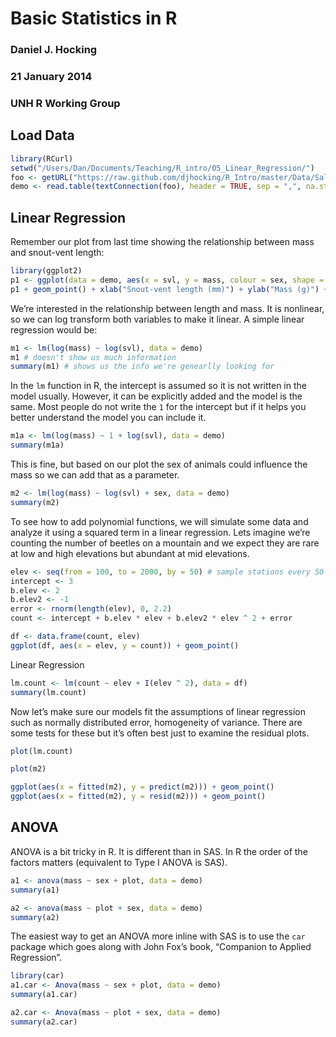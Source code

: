 # Basic Statistics in R

### Daniel J. Hocking
### 21 January 2014
### UNH R Working Group

## Load Data
```r
library(RCurl)
setwd("/Users/Dan/Documents/Teaching/R_intro/05_Linear_Regression/")
foo <- getURL("https://raw.github.com/djhocking/R_Intro/master/Data/Salamander_Demographics.csv", followlocation = TRUE, cainfo = system.file("CurlSSL", "cacert.pem", package = "RCurl"))
demo <- read.table(textConnection(foo), header = TRUE, sep = ",", na.strings = NA)
```

## Linear Regression

Remember our plot from last time showing the relationship between mass and snout-vent length:

```r
library(ggplot2)
p1 <- ggplot(data = demo, aes(x = svl, y = mass, colour = sex, shape = sex))
p1 + geom_point() + xlab("Snout-vent length (mm)") + ylab("Mass (g)") + theme_bw(legend_position = c(0.1, 0.8))
```

We're interested in the relationship between length and mass. It is nonlinear, so we can log transform both variables to make it linear. A simple linear regression would be:

```r
m1 <- lm(log(mass) ~ log(svl), data = demo)
m1 # doesn't show us much information
summary(m1) # shows us the info we're genearlly looking for
```

In the `lm` function in R, the intercept is assumed so it is not written in the model usually. However, it can be explicitly added and the model is the same. Most people do not write the `1` for the intercept but if it helps you better understand the model you can include it.

```r
m1a <- lm(log(mass) ~ 1 + log(svl), data = demo)
summary(m1a)
```

This is fine, but based on our plot the sex of animals could influence the mass so we can add that as a parameter.

```r
m2 <- lm(log(mass) ~ log(svl) + sex, data = demo)
summary(m2)
```

To see how to add polynomial functions, we will simulate some data and analyze it using a squared term in a linear regression. Lets imagine we're counting the number of beetles on a mountain and we expect they are rare at low and high elevations but abundant at mid elevations.

```r
elev <- seq(from = 100, to = 2000, by = 50) # sample stations every 50 m elevation
intercept <- 3
b.elev <- 2
b.elev2 <- -1
error <- rnorm(length(elev), 0, 2.2)
count <- intercept + b.elev * elev + b.elev2 * elev ^ 2 + error

df <- data.frame(count, elev)
ggplot(df, aes(x = elev, y = count)) + geom_point()
```

Linear Regression

```r
lm.count <- lm(count ~ elev + I(elev ^ 2), data = df)
summary(lm.count)
```

Now let's make sure our models fit the assumptions of linear regression such as normally distributed error, homogeneity of variance. There are some tests for these but it's often best just to examine the residual plots.

```r
plot(lm.count)
```

```r
plot(m2)

ggplot(aes(x = fitted(m2), y = predict(m2))) + geom_point()
ggplot(aes(x = fitted(m2), y = resid(m2))) + geom_point()
```

## ANOVA

ANOVA is a bit tricky in R. It is different than in SAS. In R the order of the factors matters (equivalent to Type I ANOVA is SAS).

```r
a1 <- anova(mass ~ sex + plot, data = demo)
summary(a1)

a2 <- anova(mass ~ plot + sex, data = demo)
summary(a2)
```

The easiest way to get an ANOVA more inline with SAS is to use the `car` package which goes along with John Fox's book, "Companion to Applied Regression".

```r
library(car)
a1.car <- Anova(mass ~ sex + plot, data = demo)
summary(a1.car)

a2.car <- Anova(mass ~ plot + sex, data = demo)
summary(a2.car)
```



